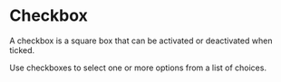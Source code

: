 
<Meta of={CheckboxStories} />

# Checkbox

A checkbox is a square box that can be activated or deactivated when ticked.

Use checkboxes to select one or more options from a list of choices.

<Canvas of={CheckboxStories.Default} />